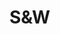 # S&W

<ComicPanel
  panel={1}
  src="/stories/s-w/scarecrow.jpg"
  alt="Scarecrow"
  width={400}
  height={200}
/>
